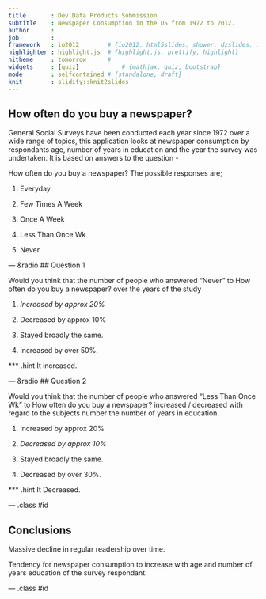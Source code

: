 ```yaml
---
title       : Dev Data Products Submission
subtitle    : Newspaper Consumption in the US from 1972 to 2012.
author      : 
job         : 
framework   : io2012        # {io2012, html5slides, shower, dzslides, ...}
highlighter : highlight.js  # {highlight.js, prettify, highlight}
hitheme     : tomorrow      # 
widgets     : [quiz]            # {mathjax, quiz, bootstrap}
mode        : selfcontained # {standalone, draft}
knit        : slidify::knit2slides
---
```


## How often do you buy a newspaper?

General Social Surveys have been conducted each year since 1972
over a wide range of topics, this application looks at newspaper consumption 
by respondants age, number of years in education and the year the survey was undertaken.
It is based on answers to 
the question - 

How often do you buy a newspaper?
The possible responses are; 

1. Everyday

2. Few Times A Week

3. Once A Week

4. Less Than Once Wk

5. Never




--- &radio
## Question 1


Would you think that the number of people who answered "Never"
to How often do you buy a newspaper?
over the years of the study

1. _Increased by approx 20%_ 

2. Decreased by approx 10% 

3. Stayed broadly the same. 

4. Increased by over 50%.

*** .hint
It increased.





--- &radio
## Question 2


Would you think that the number of people who answered "Less Than Once Wk"
to How often do you buy a newspaper? increased / decreased 
with regard to the subjects number the number of years in education.


1. Increased by approx 20% 

2. _Decreased by approx 10%_

3. Stayed broadly the same.

4. Decreased by over 30%.

*** .hint
It Decreased.




--- .class #id 

## Conclusions

Massive decline in regular readership over time.

Tendency for newspaper consumption to increase with age and number of years education  of the survey respondant.

--- .class #id 





